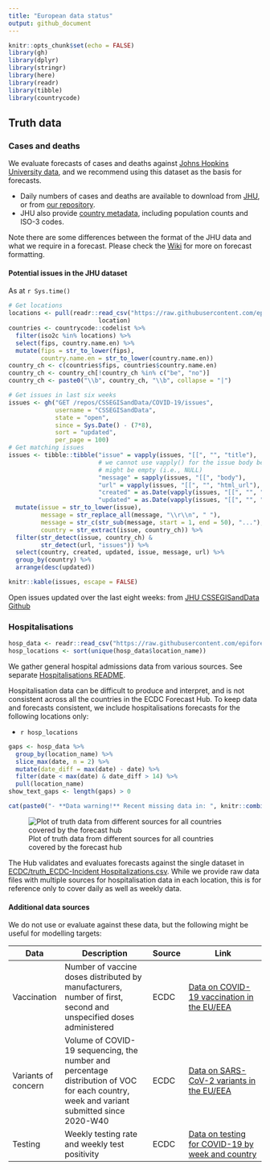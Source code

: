 ```yaml
---
title: "European data status"
output: github_document
---
```


```r
knitr::opts_chunk$set(echo = FALSE)
library(gh)
library(dplyr)
library(stringr)
library(here)
library(readr)
library(tibble)
library(countrycode)
```

## Truth data

### Cases and deaths

We evaluate forecasts of cases and deaths against [Johns Hopkins University data](https://github.com/CSSEGISandData/COVID-19), and we recommend using this dataset as the basis for forecasts.

-   Daily numbers of cases and deaths are available to download from [JHU](https://github.com/CSSEGISandData/COVID-19/tree/master/csse_covid_19_data/csse_covid_19_time_series), or from [our repository](https://github.com/epiforecasts/covid19-forecast-hub-europe/data-truth).
-   JHU also provide [country metadata](https://github.com/CSSEGISandData/COVID-19/blob/master/csse_covid_19_data/UID_ISO_FIPS_LookUp_Table.csv), including population counts and ISO-3 codes.

Note there are some differences between the format of the JHU data and what we require in a forecast. Please check the [Wiki](https://github.com/epiforecasts/covid19-forecast-hub-europe/wiki/Targets-and-horizons#truth-data) for more on forecast formatting.

#### Potential issues in the JHU dataset

As at `r Sys.time()`

```r

# Get locations
locations <- pull(readr::read_csv("https://raw.githubusercontent.com/epiforecasts/covid19-forecast-hub-europe/main/data-locations/locations_eu.csv"),
                         location)
countries <- countrycode::codelist %>%
  filter(iso2c %in% locations) %>%
  select(fips, country.name.en) %>%
  mutate(fips = str_to_lower(fips),
         country.name.en = str_to_lower(country.name.en))
country_ch <- c(countries$fips, countries$country.name.en)
country_ch <- country_ch[!country_ch %in% c("be", "no")]
country_ch <- paste0("\\b", country_ch, "\\b", collapse = "|")

# Get issues in last six weeks
issues <- gh("GET /repos/CSSEGISandData/COVID-19/issues", 
             username = "CSSEGISandData",
             state = "open",
             since = Sys.Date() - (7*8), 
             sort = "updated", 
             per_page = 100)
# Get matching issues
issues <- tibble::tibble("issue" = vapply(issues, "[[", "", "title"),
                         # we cannot use vapply() for the issue body because it
                         # might be empty (i.e., NULL)
                         "message" = sapply(issues, "[[", "body"), 
                         "url" = vapply(issues, "[[", "", "html_url"),
                         "created" = as.Date(vapply(issues, "[[", "", "created_at")),
                         "updated" = as.Date(vapply(issues, "[[", "", "updated_at"))) %>%
  mutate(issue = str_to_lower(issue),
         message = str_replace_all(message, "\\r\\n", " "),
         message = str_c(str_sub(message, start = 1, end = 50), "..."),
         country = str_extract(issue, country_ch)) %>%
  filter(str_detect(issue, country_ch) &
         str_detect(url, "issues")) %>%
  select(country, created, updated, issue, message, url) %>%
  group_by(country) %>%
  arrange(desc(updated))

knitr::kable(issues, escape = FALSE)

```

Open issues updated over the last eight weeks: from [JHU CSSEGISandData Github](https://github.com/CSSEGISandData/COVID-19/)

### Hospitalisations

```r
hosp_data <- readr::read_csv("https://raw.githubusercontent.com/epiforecasts/covid19-forecast-hub-europe/main/data-truth/ECDC/truth_ECDC-Incident%20Hospitalizations.csv")
hosp_locations <- sort(unique(hosp_data$location_name))
```

We gather general hospital admissions data from various sources. See separate [Hospitalisations README](https://github.com/epiforecasts/covid19-forecast-hub-europe/tree/main/code/auto_download/hospitalisations#readme).

Hospitalisation data can be difficult to produce and interpret, and is not consistent across all the countries in the ECDC Forecast Hub. To keep data and forecasts consistent, we include hospitalisations forecasts for the following locations only:

- `r hosp_locations`

```r
gaps <- hosp_data %>%
  group_by(location_name) %>%
  slice_max(date, n = 2) %>%
  mutate(date_diff = max(date) - date) %>%
  filter(date < max(date) & date_diff > 14) %>%
  pull(location_name)
show_text_gaps <- length(gaps) > 0
```

```r
cat(paste0("- **Data warning!** Recent missing data in: ", knitr::combine_words(gaps)))
```

![Plot of truth data from different sources for all countries covered by the forecast hub](plots/hospitalisations.svg)

The Hub validates and evaluates forecasts against the single dataset in [ECDC/truth_ECDC-Incident Hospitalizations.csv](ECDC/truth_ECDC-Incident%20Hospitalizations.csv). While we provide raw data files with multiple sources for hospitalisation data in each location, this is for reference only to cover daily as well as weekly data.

#### Additional data sources

We do not use or evaluate against these data, but the following might be useful for modelling targets:

| Data                | Description                                                                                                                              | Source | Link                                                                                                                            |
|---------------------|------------------------------------------------------------------------------------------------------------------------------------------|--------|---------------------------------------------------------------------------------------------------------------------------------|
| Vaccination         | Number of vaccine doses distributed by manufacturers, number of first, second and unspecified doses administered                         | ECDC   | [Data on COVID-19 vaccination in the EU/EEA](https://www.ecdc.europa.eu/en/publications-data/data-covid-19-vaccination-eu-eea)  |
| Variants of concern | Volume of COVID-19 sequencing, the number and percentage distribution of VOC for each country, week and variant submitted since 2020-W40 | ECDC   | [Data on SARS-CoV-2 variants in the EU/EEA](https://www.ecdc.europa.eu/en/publications-data/data-virus-variants-covid-19-eueea) |
| Testing             | Weekly testing rate and weekly test positivity                                                                                           | ECDC   | [Data on testing for COVID-19 by week and country](https://www.ecdc.europa.eu/en/publications-data/covid-19-testing)            |
